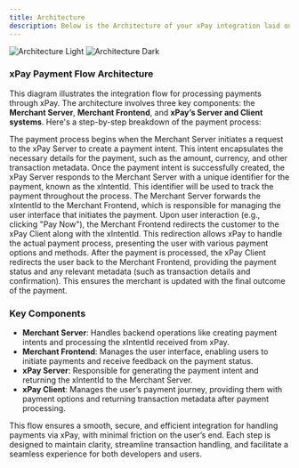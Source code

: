 ```yaml
---
title: Architecture
description: Below is the Architecture of your xPay integration laid out.
---
```


<Frame caption="How to accept payments?">
  <img className="block dark:hidden" src="/images/architecture-light.png" alt="Architecture Light" />
  <img className="hidden dark:block" src="/images/architecture-dark.png" alt="Architecture Dark" />
</Frame>

### xPay Payment Flow Architecture

This diagram illustrates the integration flow for processing payments through xPay. The architecture involves three key components: the **Merchant Server**, **Merchant Frontend**, and **xPay’s Server and Client systems**. Here's a step-by-step breakdown of the payment process:

<Steps>
  <Step title="Payment Intent (Merchant Server → xPay Server)">
    The payment process begins when the Merchant Server initiates a request to
    the xPay Server to create a payment intent. This intent encapsulates the
    necessary details for the payment, such as the amount, currency, and other
    transaction metadata.
  </Step>
  <Step title="Receive Payment Intent (xPay Server → Merchant Server)">
    Once the payment intent is successfully created, the xPay Server responds to
    the Merchant Server with a unique identifier for the payment, known as the
    xIntentId. This identifier will be used to track the payment throughout the
    process.
  </Step>
  <Step title="Forward Intent ID (Merchant Server → Merchant Frontend)">
    The Merchant Server forwards the xIntentId to the Merchant Frontend, which
    is responsible for managing the user interface that initiates the payment.
  </Step>
  <Step title="Redirect to xPay Client (Merchant Frontend → xPay Client)">
    Upon user interaction (e.g., clicking "Pay Now"), the Merchant Frontend
    redirects the customer to the xPay Client along with the xIntentId. This
    redirection allows xPay to handle the actual payment process, presenting the
    user with various payment options and methods.
  </Step>
  <Step title="Process Payment & Return Metadata (xPay Client → Merchant Frontend)">
    After the payment is processed, the xPay Client redirects the user back to
    the Merchant Frontend, providing the payment status and any relevant
    metadata (such as transaction details and confirmation). This ensures the
    merchant is updated with the final outcome of the payment.
  </Step>
</Steps>

### Key Components

- **Merchant Server**: Handles backend operations like creating payment intents and processing the xIntentId received from xPay.
- **Merchant Frontend**: Manages the user interface, enabling users to initiate payments and receive feedback on the payment status.
- **xPay Server**: Responsible for generating the payment intent and returning the xIntentId to the Merchant Server.
- **xPay Client**: Manages the user’s payment journey, providing them with payment options and returning transaction metadata after payment processing.

This flow ensures a smooth, secure, and efficient integration for handling payments via xPay, with minimal friction on the user’s end. Each step is designed to maintain clarity, streamline transaction handling, and facilitate a seamless experience for both developers and users.
